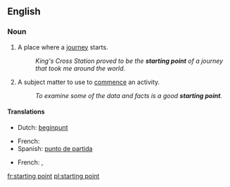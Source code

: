 ==English==

===Noun===
{{en-noun}}

# A place where a [[journey]] starts.
#: ''King's Cross Station proved to be the '''starting point''' of a journey that took me around the world.''
# A subject matter to use to [[commence]] an activity.
#: ''To examine some of the data and facts is a good '''starting point'''.''

====Translations====
{{trans-top|a place where a journey starts}}
* Dutch: [[beginpunt]] {{n}}
{{trans-mid}}
* French: {{t|fr|point de départ|m}}
* Spanish: [[punto de partida]] {{m}}
{{trans-bottom}}

{{trans-top|a subject matter to use to commence an activity}}
{{trans-mid}}
* French: {{t|fr|point de départ|m}},  {{t|fr|commencement|m}}
{{trans-bottom}}

[[fr:starting point]]
[[pl:starting point]]